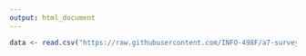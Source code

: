 ```yaml
---
output: html_document
---
```



```r
data <- read.csv("https://raw.githubusercontent.com/INFO-498F/a7-survey-data/master/intro_survey_data.csv")

```


